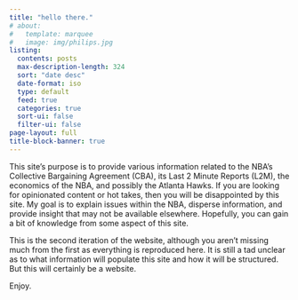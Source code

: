 ```yaml
---
title: "hello there."
# about:
#   template: marquee
#   image: img/philips.jpg
listing:
  contents: posts
  max-description-length: 324
  sort: "date desc"
  date-format: iso
  type: default
  feed: true
  categories: true
  sort-ui: false
  filter-ui: false
page-layout: full
title-block-banner: true
---
```


This site's purpose is to provide various information related to the NBA's Collective Bargaining Agreement (CBA), its Last 2 Minute Reports (L2M), the economics of the NBA, and possibly the Atlanta Hawks. If you are looking for opinionated content or hot takes, then you will be disappointed by this site. My goal is to explain issues within the NBA, disperse information, and provide insight that may not be available elsewhere. Hopefully, you can gain a bit of knowledge from some aspect of this site.

This is the second iteration of the website, although you aren't missing much from the first as everything is reproduced here. It is still a tad unclear as to what information will populate this site and how it will be structured. But this will certainly be a website.

Enjoy.

